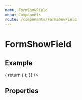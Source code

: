 ```yaml
---
name: FormShowField
menu: Components
route: /components/FormShowField
---
```



# FormShowField

## Example

<Playground>
  <Form
    render={() => {
      return (
        <FormShowField
          icon="extension"
          name="fieldName"
          label="Field Label"value="This is a permanently disabled field that only displays things"
        />
      );
    }}
  />
</Playground>

## Properties

<Props of={FormShowField}/>